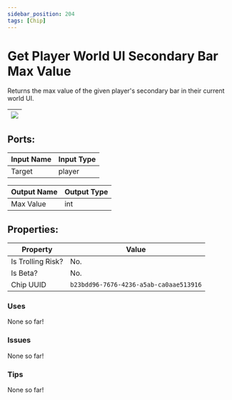 ```yaml
---
sidebar_position: 204
tags: [Chip]
---
```


# Get Player World UI Secondary Bar Max Value


Returns the max value of the given player's secondary bar in their current world UI.

| ![](https://images-ext-2.discordapp.net/external/MPmIaQzlEPmgGWlgi-WxBBXt0Bjv_zWPkg1y1f_sy3s/https/www.recroomcircuits.com/image/circuit/absolute-value?width=206&height=108) |
|-----|

## Ports:

| Input Name | Input Type |
|-----------|-----------|
| Target | player |

| Output Name | Output Type |
|-----------|-----------|
| Max Value | int |

## Properties:

| Property  | Value |
|-------------------|-----------|
| Is Trolling Risk? | No. |
| Is Beta? | No. |
| Chip UUID | `b23bdd96-7676-4236-a5ab-ca0aae513916` |

### Uses
None so far!

### Issues
None so far!

### Tips
None so far!

